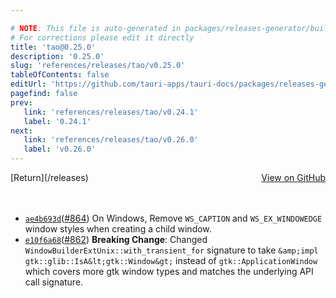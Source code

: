 ```yaml
---

# NOTE: This file is auto-generated in packages/releases-generator/build.ts
# For corrections please edit it directly
title: 'tao@0.25.0'
description: '0.25.0'
slug: 'references/releases/tao/v0.25.0'
tableOfContents: false
editUrl: 'https://github.com/tauri-apps/tauri-docs/packages/releases-generator/build.ts'
pagefind: false
prev:
   link: 'references/releases/tao/v0.24.1'
   label: '0.24.1'
next:
   link: 'references/releases/tao/v0.26.0'
   label: 'v0.26.0'
---
```


			

<ReleaseSidebar slug="references/releases/tao"  packageName="tao" />

<div style="margin-bottom:3rem; display: flex; justify-content: space-between; align-items: center"><span>[Return](/releases)</span><span><a href="https://github.com/tauri-apps/tao/releases/tag/tao-v0.25.0">View on GitHub</a></span></div>

- [`ae4b693d`](https://github.com/tauri-apps/tao/commit/ae4b693dc0a5d4f556bb9e6dcdbbeb1cfbf8f862)([#864](https://github.com/tauri-apps/tao/pull/864)) On Windows, Remove `WS_CAPTION` and `WS_EX_WINDOWEDGE` window styles when creating a child window.
- [`e10f6a68`](https://github.com/tauri-apps/tao/commit/e10f6a68287553c4bb8a62b71ee62dd543918681)([#862](https://github.com/tauri-apps/tao/pull/862)) **Breaking Change**: Changed `WindowBuilderExtUnix::with_transient_for` signature to take `&amp;impl gtk::glib::IsA&lt;gtk::Window&gt;` instead of `gtk::ApplicationWindow` which covers more gtk window types and matches the underlying API call signature.

